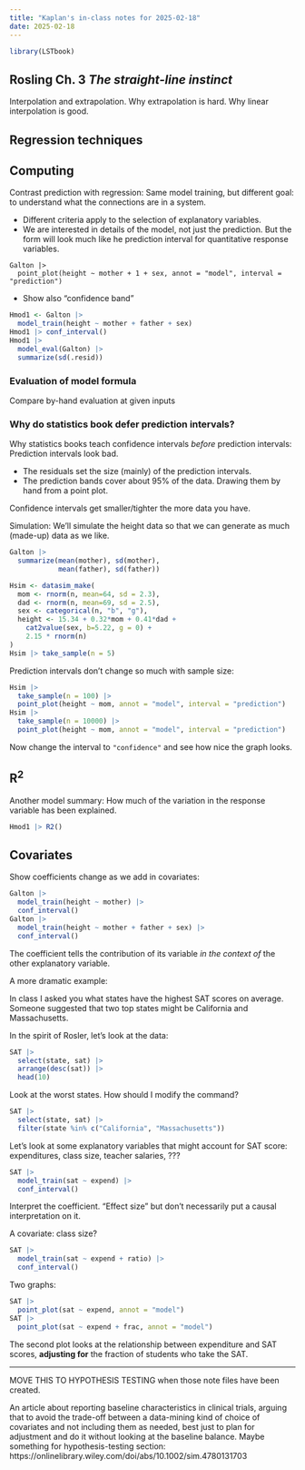 ```yaml
---
title: "Kaplan's in-class notes for 2025-02-18"
date: 2025-02-18
---
```


```r
library(LSTbook)
```

## Rosling Ch. 3 *The straight-line instinct*

Interpolation and extrapolation. Why extrapolation is hard. Why linear interpolation is good.



## Regression techniques

## Computing

Contrast prediction with regression: Same model training, but different goal: to understand what the connections are in a system.

- Different criteria apply to the selection of explanatory variables.
- We are interested in details of the model, not just the prediction. But the form will look much like he prediction interval for quantitative response variables.

```webr-r
Galton |>
  point_plot(height ~ mother + 1 + sex, annot = "model", interval = "prediction")
```

- Show also "confidence band"

```r
Hmod1 <- Galton |>
  model_train(height ~ mother + father + sex) 
Hmod1 |> conf_interval()
Hmod1 |> 
  model_eval(Galton) |>
  summarize(sd(.resid))
```


###  Evaluation of model formula

Compare by-hand evaluation at given inputs 

### Why do statistics book defer prediction intervals?

Why statistics books teach confidence intervals *before* prediction intervals: Prediction intervals look bad.

- The residuals set the size (mainly) of the prediction intervals.
- The prediction bands cover about 95% of the data. Drawing them by hand from a point plot.

Confidence intervals get smaller/tighter the more data you have.

Simulation: We'll simulate the height data so that we can generate as much (made-up) data as we like.

```r
Galton |> 
  summarize(mean(mother), sd(mother), 
            mean(father), sd(father))
```


```r
Hsim <- datasim_make(
  mom <- rnorm(n, mean=64, sd = 2.3),
  dad <- rnorm(n, mean=69, sd = 2.5),
  sex <- categorical(n, "b", "g"),
  height <- 15.34 + 0.32*mom + 0.41*dad + 
    cat2value(sex, b=5.22, g = 0) +
    2.15 * rnorm(n)
)
Hsim |> take_sample(n = 5)
```


Prediction intervals don't change so much with sample size:

```r
Hsim |> 
  take_sample(n = 100) |>
  point_plot(height ~ mom, annot = "model", interval = "prediction")
Hsim |> 
  take_sample(n = 10000) |>
  point_plot(height ~ mom, annot = "model", interval = "prediction")
```

Now change the interval to `"confidence"` and see how nice the graph looks.


## R^2^

Another model summary: How much of the variation in the response variable has been explained.

```r
Hmod1 |> R2()
```

## Covariates

Show coefficients change as we add in covariates:

```r
Galton |> 
  model_train(height ~ mother) |>
  conf_interval()
Galton |> 
  model_train(height ~ mother + father + sex) |>
  conf_interval()
```

The coefficient tells the contribution of its variable *in the context of* the other explanatory variable.

A more dramatic example:

In class I asked you what states have the highest SAT scores on average. Someone suggested that two top states might be California and Massachusetts.

In the spirit of Rosler, let's look at the data:

```r
SAT |> 
  select(state, sat) |>
  arrange(desc(sat)) |>
  head(10)
```

Look at the worst states. How should I modify the command?

```r
SAT |>
  select(state, sat) |>
  filter(state %in% c("California", "Massachusetts"))
```

Let's look at some explanatory variables that might account for SAT score: expenditures, class size, teacher salaries, ???

```r
SAT |> 
  model_train(sat ~ expend) |>
  conf_interval()
```

Interpret the coefficient. "Effect size" but don't necessarily put a causal interpretation on it.

A covariate: class size?

```r
SAT |> 
  model_train(sat ~ expend + ratio) |>
  conf_interval()
```


Two graphs:

```r
SAT |>
  point_plot(sat ~ expend, annot = "model")
SAT |>
  point_plot(sat ~ expend + frac, annot = "model")
```

The second plot looks at the relationship between expenditure and SAT scores, **adjusting for** the fraction of students who take the SAT.



-----

MOVE THIS TO HYPOTHESIS TESTING when those note files have been created.


An article about reporting baseline characteristics in clinical trials, arguing that to avoid the trade-off between a data-mining kind of choice of covariates and not including them as needed, best just to plan for adjustment and do it without looking at the baseline balance. Maybe something for hypothesis-testing section: https://onlinelibrary.wiley.com/doi/abs/10.1002/sim.4780131703

